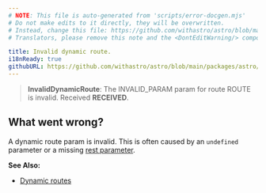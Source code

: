 ```yaml
---
# NOTE: This file is auto-generated from 'scripts/error-docgen.mjs'
# Do not make edits to it directly, they will be overwritten.
# Instead, change this file: https://github.com/withastro/astro/blob/main/packages/astro/src/core/errors/errors-data.ts
# Translators, please remove this note and the <DontEditWarning/> component.

title: Invalid dynamic route.
i18nReady: true
githubURL: https://github.com/withastro/astro/blob/main/packages/astro/src/core/errors/errors-data.ts
---
```


<DontEditWarning />


> **InvalidDynamicRoute**: The INVALID_PARAM param for route ROUTE is invalid. Received **RECEIVED**.

## What went wrong?
A dynamic route param is invalid. This is often caused by an `undefined` parameter or a missing [rest parameter](/vi/guides/routing/#rest-parameters).

**See Also:**
-  [Dynamic routes](/vi/guides/routing/#dynamic-routes)


